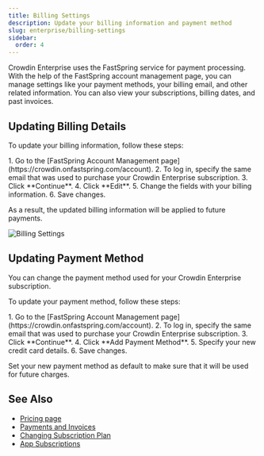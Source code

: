 ```yaml
---
title: Billing Settings
description: Update your billing information and payment method
slug: enterprise/billing-settings
sidebar:
  order: 4
---
```



Crowdin Enterprise uses the FastSpring service for payment processing. With the help of the FastSpring account management page, you can manage settings like your payment methods, your billing email, and other related information. You can also view your subscriptions, billing dates, and past invoices.

## Updating Billing Details

To update your billing information, follow these steps:

<Steps>
  1. Go to the [FastSpring Account Management page](https://crowdin.onfastspring.com/account).
  2. To log in, specify the same email that was used to purchase your Crowdin Enterprise subscription.
  3. Click **Continue**.
  4. Click **Edit**.
  5. Change the fields with your billing information.
  6. Save changes.
</Steps>

As a result, the updated billing information will be applied to future payments.

<Image src={billingSettings} alt="Billing Settings" />

## Updating Payment Method

You can change the payment method used for your Crowdin Enterprise subscription. 

To update your payment method, follow these steps:

<Steps>
  1. Go to the [FastSpring Account Management page](https://crowdin.onfastspring.com/account).
  2. To log in, specify the same email that was used to purchase your Crowdin Enterprise subscription.
  3. Click **Continue**.
  4. Click **Add Payment Method**.
  5. Specify your new credit card details.
  6. Save changes.
</Steps>

Set your new payment method as default to make sure that it will be used for future charges.

## See Also

* [Pricing page](https://crowdin.com/pricing)
* [Payments and Invoices](/enterprise/payments-invoices)
* [Changing Subscription Plan](/enterprise/changing-subscription-plan)
* [App Subscriptions](/enterprise/app-subscriptions)
